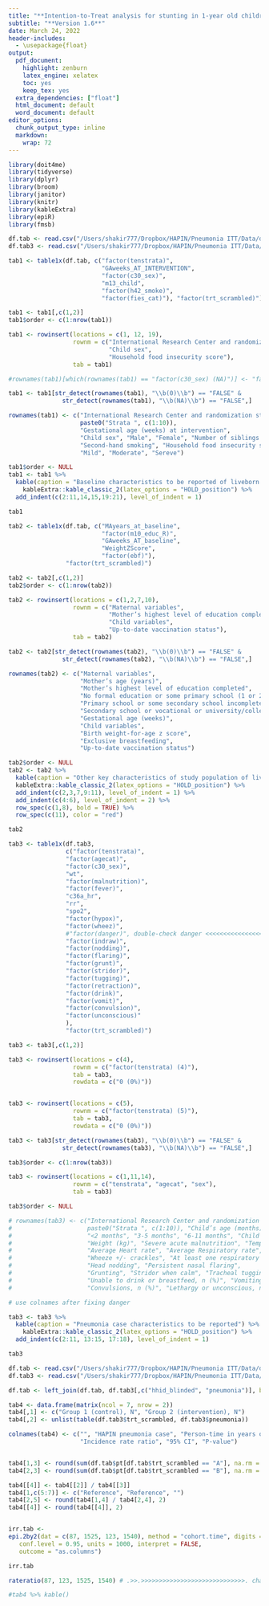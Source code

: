 ```yaml
---
title: "**Intention-to-Treat analysis for stunting in 1-year old children**"
subtitle: "**Version 1.6**"
date: March 24, 2022
header-includes:
  - \usepackage{float}
output:
  pdf_document: 
    highlight: zenburn
    latex_engine: xelatex
    toc: yes
    keep_tex: yes
  extra_dependencies: ["float"]
  html_document: default
  word_document: default
editor_options: 
  chunk_output_type: inline
  markdown: 
    wrap: 72
---
```


```r
library(doit4me)
library(tidyverse)
library(dplyr)
library(broom)
library(janitor)
library(knitr)
library(kableExtra)
library(epiR)
library(fmsb)

df.tab <- read.csv("/Users/shakir777/Dropbox/HAPIN/Pneumonia ITT/Data/df.tab.csv")
df.tab3 <- read.csv("/Users/shakir777/Dropbox/HAPIN/Pneumonia ITT/Data/df.tab3.csv")
```

```r
tab1 <- table1x(df.tab, c("factor(tenstrata)",
                          "GAweeks_AT_INTERVENTION",
                          "factor(c30_sex)",
                          "m13_child",
                          "factor(h42_smoke)",
                          "factor(fies_cat)"), "factor(trt_scrambled)")

tab1 <- tab1[,c(1,2)]
tab1$order <- c(1:nrow(tab1))

tab1 <- rowinsert(locations = c(1, 12, 19),
                  rownm = c("International Research Center and randomization stratification",
                            "Child sex",
                            "Household food insecurity score"),
                  tab = tab1)

#rownames(tab1)[which(rownames(tab1) == "factor(c30_sex) (NA)")] <- "factor(c30_sex) (undetermined)"

tab1 <- tab1[str_detect(rownames(tab1), "\\b(0)\\b") == "FALSE" &
               str_detect(rownames(tab1), "\\b(NA)\\b") == "FALSE",]

rownames(tab1) <- c("International Research Center and randomization stratification",
                    paste0("Strata ", c(1:10)),
                    "Gestational age (weeks) at intervention",
                    "Child sex", "Male", "Female", "Number of siblings in the house", 
                    "Second-hand smoking", "Household food insecurity score",
                    "Mild", "Moderate", "Sereve")

tab1$order <- NULL
tab1 <- tab1 %>% 
  kable(caption = "Baseline characteristics to be reported of liveborn children") %>% 
    kableExtra::kable_classic_2(latex_options = "HOLD_position") %>%
  add_indent(c(2:11,14,15,19:21), level_of_indent = 1)

tab1

```

```r
tab2 <- table1x(df.tab, c("MAyears_at_baseline",
                          "factor(m10_educ_R)",
                          "GAweeks_AT_baseline",
                          "WeightZScore",
                          "factor(ebf)"),
                "factor(trt_scrambled)")

tab2 <- tab2[,c(1,2)]
tab2$order <- c(1:nrow(tab2))

tab2 <- rowinsert(locations = c(1,2,7,10),
                  rownm = c("Maternal variables",
                            "Mother’s highest level of education completed",
                            "Child variables",
                            "Up-to-date vaccination status"),
                  tab = tab2)

tab2 <- tab2[str_detect(rownames(tab2), "\\b(0)\\b") == "FALSE" &
               str_detect(rownames(tab2), "\\b(NA)\\b") == "FALSE",]

rownames(tab2) <- c("Maternal variables",
                    "Mother’s age (years)",
                    "Mother’s highest level of education completed",
                    "No formal education or some primary school (1 or 2)",
                    "Primary school or some secondary school incomplete (3 or 4)",
                    "Secondary school or vocational or university/college (5 or 6 or 7)",
                    "Gestational age (weeks)",
                    "Child variables",
                    "Birth weight-for-age z score",
                    "Exclusive breastfeeding",
                    "Up-to-date vaccination status")

tab2$order <- NULL
tab2 <- tab2 %>%
  kable(caption = "Other key characteristics of study population of liveborn children") %>%
  kableExtra::kable_classic_2(latex_options = "HOLD_position") %>%
  add_indent(c(2,3,7,9:11), level_of_indent = 1) %>%
  add_indent(c(4:6), level_of_indent = 2) %>% 
  row_spec(c(1,8), bold = TRUE) %>% 
  row_spec(c(11), color = "red")

tab2

```
```r
tab3 <- table1x(df.tab3,
                c("factor(tenstrata)",
                "factor(agecat)",
                "factor(c30_sex)",
                "wt",
                "factor(malnutrition)",
                "factor(fever)",
                "c36a_hr",
                "rr",
                "spo2",
                "factor(hypox)",
                "factor(wheez)",
                #"factor(danger)", double-check danger <<<<<<<<<<<<<<<<<
                "factor(indraw)",
                "factor(nodding)",
                "factor(flaring)",
                "factor(grunt)",
                "factor(stridor)",
                "factor(tugging)",
                "factor(retraction)",
                "factor(drink)",
                "factor(vomit)",
                "factor(convulsion)",
                "factor(unconscious)"
                ),
                "factor(trt_scrambled)")

tab3 <- tab3[,c(1,2)]

tab3 <- rowinsert(locations = c(4),
                  rownm = c("factor(tenstrata) (4)"),
                  tab = tab3,
                  rowdata = c("0 (0%)"))


tab3 <- rowinsert(locations = c(5),
                  rownm = c("factor(tenstrata) (5)"),
                  tab = tab3,
                  rowdata = c("0 (0%)"))

tab3 <- tab3[str_detect(rownames(tab3), "\\b(0)\\b") == "FALSE" &
               str_detect(rownames(tab3), "\\b(NA)\\b") == "FALSE",]

tab3$order <- c(1:nrow(tab3))

tab3 <- rowinsert(locations = c(1,11,14),
                  rownm = c("tenstrata", "agecat", "sex"),
                  tab = tab3)

tab3$order <- NULL

# rownames(tab3) <- c("International Research Center and randomization stratification",
#                     paste0("Strata ", c(1:10)), "Child’s age (months)",
#                     "<2 months", "3-5 months", "6-11 months", "Child sex", "Male", "Female",
#                     "Weight (kg)", "Severe acute malnutrition", "Temperature >38 C", 
#                     "Average Heart rate", "Average Respiratory rate", "Average SpO2", "Hypoxemia",
#                     "Wheeze +/- crackles", "At least one respiratory danger sign", "Chest indrawing",
#                     "Head nodding", "Persistent nasal flaring",
#                     "Grunting", "Stridor when calm", "Tracheal tugging", "Intercostal retractions",
#                     "Unable to drink or breastfeed, n (%)", "Vomiting everything, n (%)", 
#                     "Convulsions, n (%)", "Lethargy or unconscious, n (%)")

# use colnames after fixing danger 

tab3 <- tab3 %>% 
  kable(caption = "Pneumonia case characteristics to be reported") %>% 
    kableExtra::kable_classic_2(latex_options = "HOLD_position") %>%
  add_indent(c(2:11, 13:15, 17:18), level_of_indent = 1)

tab3
```
\newpage

```r
df.tab <- read.csv("/Users/shakir777/Dropbox/HAPIN/Pneumonia ITT/Data/df.tab.csv")
df.tab3 <- read.csv("/Users/shakir777/Dropbox/HAPIN/Pneumonia ITT/Data/df.tab3.csv")

df.tab <- left_join(df.tab, df.tab3[,c("hhid_blinded", "pneumonia")], by = "hhid_blinded")

tab4 <- data.frame(matrix(ncol = 7, nrow = 2))
tab4[,1] <- c("Group 1 (control), N", "Group 2 (intervention), N")
tab4[,2] <- unlist(table(df.tab3$trt_scrambled, df.tab3$pneumonia))

colnames(tab4) <- c("", "HAPIN pneumonia case", "Person-time in years of life", "Incidence rate",
                    "Incidence rate ratio", "95% CI", "P-value")


tab4[1,3] <- round(sum(df.tab$pt[df.tab$trt_scrambled == "A"], na.rm = TRUE)/365.25)
tab4[2,3] <- round(sum(df.tab$pt[df.tab$trt_scrambled == "B"], na.rm = TRUE)/365.25)

tab4[[4]] <- tab4[[2]] / tab4[[3]]
tab4[1,c(5:7)] <- c("Reference", "Reference", "")
tab4[2,5] <- round(tab4[1,4] / tab4[2,4], 2)
tab4[[4]] <- round(tab4[[4]], 2)


irr.tab <- 
epi.2by2(dat = c(87, 1525, 123, 1540), method = "cohort.time", digits = 2, 
   conf.level = 0.95, units = 1000, interpret = FALSE, 
   outcome = "as.columns")

irr.tab

rateratio(87, 123, 1525, 1540) # .>>.>>>>>>>>>>>>>>>>>>>>>>>>>>>>>. changed???

#tab4 %>% kable()

```


